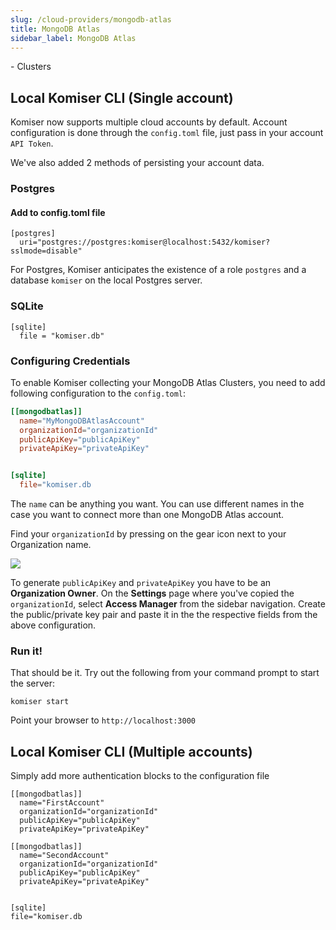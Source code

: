 ```yaml
---
slug: /cloud-providers/mongodb-atlas
title: MongoDB Atlas
sidebar_label: MongoDB Atlas
---
```


<AccordionGroup>
  <Accordion title="Supported resource list">
  - Clusters
  </Accordion>
</AccordionGroup>

## Local Komiser CLI (Single account)

Komiser now supports multiple cloud accounts by default. Account configuration is done through the `config.toml` file, just pass in your account `API Token`.

We've also added 2 methods of persisting your account data.
### Postgres
#### Add to config.toml file
```
[postgres]
  uri="postgres://postgres:komiser@localhost:5432/komiser?sslmode=disable"
```
<Tip> For Postgres, Komiser anticipates the existence of a role `postgres` and a database `komiser` on the local Postgres server. </Tip>

### SQLite

```
[sqlite]
  file = "komiser.db"
```

### Configuring Credentials

To enable Komiser collecting your MongoDB Atlas Clusters, you need to add following configuration to the `config.toml`:

```toml
[[mongodbatlas]]
  name="MyMongoDBAtlasAccount"
  organizationId="organizationId"
  publicApiKey="publicApiKey"
  privateApiKey="privateApiKey"


[sqlite]
  file="komiser.db
```

The `name` can be anything you want. You can use different names in the case you want to connect more than one MongoDB Atlas account. 

Find your `organizationId` by pressing on the gear icon next to your Organization name.

![](/img/mongodbatlas-orgid-1.png)

To generate `publicApiKey` and `privateApiKey` you have to be an **Organization Owner**. On the **Settings** page where you've copied the `organizationId`, select **Access Manager** from the sidebar navigation. Create the public/private key pair and paste it in the the respective fields from the above configuration. 

### Run it!
That should be it. Try out the following from your command prompt to start the server:

```
komiser start 
```

Point your browser to `http://localhost:3000`

## Local Komiser CLI (Multiple accounts)
Simply add more authentication blocks to the configuration file

```
[[mongodbatlas]]
  name="FirstAccount"
  organizationId="organizationId"
  publicApiKey="publicApiKey"
  privateApiKey="privateApiKey"

[[mongodbatlas]]
  name="SecondAccount"
  organizationId="organizationId"
  publicApiKey="publicApiKey"
  privateApiKey="privateApiKey"


[sqlite]
file="komiser.db
```

